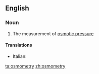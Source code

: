 ==English==

===Noun===
{{en-noun|-}}

# {{physics|chemistry}} The measurement of [[osmotic pressure]]

====Translations====
{{trans-top|measurement of osmotic pressure}}
* Italian: {{t-|it|osmometria|f}}
{{trans-mid}}
{{trans-bottom}}

[[ta:osmometry]]
[[zh:osmometry]]